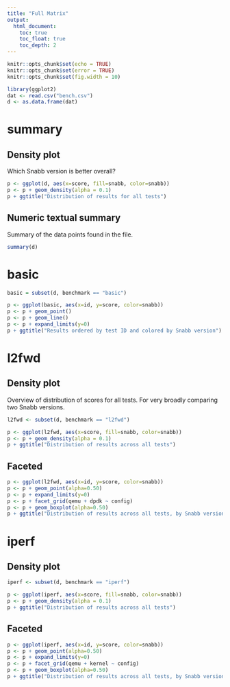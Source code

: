 ```yaml
---
title: "Full Matrix"
output:
  html_document:
    toc: true
    toc_float: true
    toc_depth: 2
---
```


```r
knitr::opts_chunk$set(echo = TRUE)
knitr::opts_chunk$set(error = TRUE)
knitr::opts_chunk$set(fig.width = 10)
```

```r
library(ggplot2)
dat <- read.csv("bench.csv")
d <- as.data.frame(dat)
```

# summary

## Density plot

Which Snabb version is better overall?

```r
p <- ggplot(d, aes(x=score, fill=snabb, color=snabb))
p <- p + geom_density(alpha = 0.1)
p + ggtitle("Distribution of results for all tests")
```

## Numeric textual summary

Summary of the data points found in the file.

```r
summary(d)
```

# basic

```r
basic = subset(d, benchmark == "basic")

p <- ggplot(basic, aes(x=id, y=score, color=snabb))
p <- p + geom_point()
p <- p + geom_line()
p <- p + expand_limits(y=0)
p + ggtitle("Results ordered by test ID and colored by Snabb version")
```

# l2fwd

## Density plot

Overview of distribution of scores for all tests. For very broadly comparing two Snabb versions.

```r
l2fwd <- subset(d, benchmark == "l2fwd")

p <- ggplot(l2fwd, aes(x=score, fill=snabb, color=snabb))
p <- p + geom_density(alpha = 0.1)
p + ggtitle("Distribution of results across all tests")
```

## Faceted

```r
p <- ggplot(l2fwd, aes(x=id, y=score, color=snabb))
p <- p + geom_point(alpha=0.50)
p <- p + expand_limits(y=0)
p <- p + facet_grid(qemu + dpdk ~ config)
p <- p + geom_boxplot(alpha=0.50)
p + ggtitle("Distribution of results across all tests, by Snabb version")
```

# iperf

## Density plot

```r
iperf <- subset(d, benchmark == "iperf")

p <- ggplot(iperf, aes(x=score, fill=snabb, color=snabb))
p <- p + geom_density(alpha = 0.1)
p + ggtitle("Distribution of results across all tests")
```

## Faceted

```r
p <- ggplot(iperf, aes(x=id, y=score, color=snabb))
p <- p + geom_point(alpha=0.50)
p <- p + expand_limits(y=0)
p <- p + facet_grid(qemu + kernel ~ config)
p <- p + geom_boxplot(alpha=0.50)
p + ggtitle("Distribution of results across all tests, by Snabb version")
```

